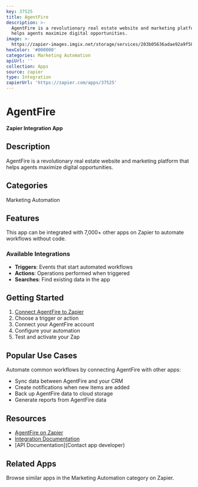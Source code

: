 ```yaml
---
key: 37525
title: AgentFire
description: >-
  AgentFire is a revolutionary real estate website and marketing platform that
  helps agents maximize digital opportunities.
image: >-
  https://zapier-images.imgix.net/storage/services/203b05636adae92a9f5830d803129593.png?auto=format%2Ccompress&ixlib=python-3.0.0&q=50
hexColor: '#000000'
categories: Marketing Automation
apiUrl: ''
collection: Apps
source: zapier
type: Integration
zapierUrl: 'https://zapier.com/apps/37525'
---
```

# AgentFire

**Zapier Integration App**

## Description

AgentFire is a revolutionary real estate website and marketing platform that helps agents maximize digital opportunities.

## Categories

Marketing Automation

## Features

This app can be integrated with 7,000+ other apps on Zapier to automate workflows without code.

### Available Integrations

- **Triggers**: Events that start automated workflows
- **Actions**: Operations performed when triggered
- **Searches**: Find existing data in the app

## Getting Started

1. [Connect AgentFire to Zapier](https://zapier.com/apps/37525)
2. Choose a trigger or action
3. Connect your AgentFire account
4. Configure your automation
5. Test and activate your Zap

## Popular Use Cases

Automate common workflows by connecting AgentFire with other apps:

- Sync data between AgentFire and your CRM
- Create notifications when new items are added
- Back up AgentFire data to cloud storage
- Generate reports from AgentFire data

## Resources

- [AgentFire on Zapier](https://zapier.com/apps/37525)
- [Integration Documentation](https://zapier.com/apps/37525/integrations)
- [API Documentation](Contact app developer)

## Related Apps

Browse similar apps in the Marketing Automation category on Zapier.
